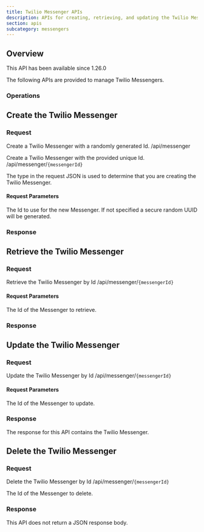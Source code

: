 ```yaml
---
title: Twilio Messenger APIs
description: APIs for creating, retrieving, and updating the Twilio Messenger
section: apis
subcategory: messengers
---
```


## Overview

<Aside type="version">
This API has been available since 1.26.0
</Aside>

The following APIs are provided to manage Twilio Messengers.

### Operations

## Create the Twilio Messenger

### Request

<APIAuthentication icon="lock">Create a Twilio Messenger with a randomly generated Id.</APIAuthentication>
<APIURI method="POST">/api/messenger</APIURI>

<APIAuthentication icon="lock">Create a Twilio Messenger with the provided unique Id.</APIAuthentication>
<APIURI method="POST">/api/messenger/`{messengerId}`</APIURI>

The <InlineField>type</InlineField> in the request JSON is used to determine that you are creating the Twilio Messenger.

#### Request Parameters

<APIBlock>
  <APIField name="messengerId" type="UUID" optional defaults="secure random UUID">
    The Id to use for the new Messenger. If not specified a secure random UUID will be generated.
  </APIField>
</APIBlock>

<TwilioRequestBody />

### Response

<StandardPostResponseCodes never_search_error />

<TwilioResponseBody />

## Retrieve the Twilio Messenger

### Request

<APIAuthentication icon="lock">Retrieve the Twilio Messenger by Id</APIAuthentication>
<APIURI method="GET">/api/messenger/`{messengerId}`</APIURI>

#### Request Parameters

<APIBlock>
  <APIField name="messengerId" type="UUID" required>
    The Id of the Messenger to retrieve.
  </APIField>
</APIBlock>

### Response

<StandardGetResponseCodes never_search_error />

<TwilioResponseBody />

## Update the Twilio Messenger

<GenericUpdateExplanationFragment capitalized_object_name="Twilio Messenger" />

### Request

<APIAuthentication icon="lock">Update the Twilio Messenger by Id</APIAuthentication>
<APIURI method="PUT">/api/messenger/`{messengerId}`</APIURI>

<PatchSupport api_endpoint="/api/messenger/`{messengerId}`" />

#### Request Parameters

<APIBlock>
  <APIField name="messengerId" type="UUID" required>
    The Id of the Messenger to update.
  </APIField>
</APIBlock>

<TwilioRequestBody />

### Response

The response for this API contains the Twilio Messenger.

<StandardPutResponseCodes never_search_error />

<TwilioResponseBody />

## Delete the Twilio Messenger

### Request

<APIAuthentication icon="lock">Delete the Twilio Messenger by Id</APIAuthentication>
<APIURI method="DELETE">/api/messenger/`{messengerId}`</APIURI>

<APIBlock>
  <APIField name="messengerId" type="UUID" required>
    The Id of the Messenger to delete.
  </APIField>
</APIBlock>

### Response

This API does not return a JSON response body.

<StandardDeleteResponseCodes never_search_error />


